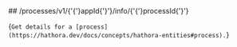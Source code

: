 
<MethodPill method="get" />
## /processes/v1/{'{'}appId{'}'}/info/{'{'}processId{'}'}

{`Get details for a [process](https://hathora.dev/docs/concepts/hathora-entities#process).`}